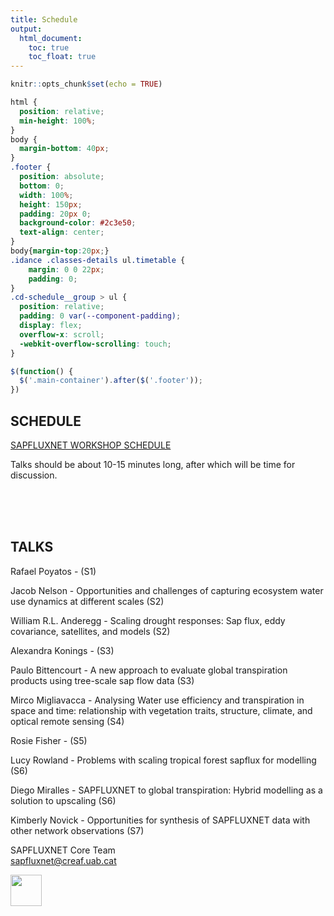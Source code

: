 ```yaml
---
title: Schedule
output: 
  html_document:
    toc: true
    toc_float: true
---
```

<style>
.title{
    display: none;
}
.tocify-extend-page { 
  height: 100px !important;
}
</style>

```r
knitr::opts_chunk$set(echo = TRUE)
```

```css
html {
  position: relative;
  min-height: 100%;
}
body {
  margin-bottom: 40px;
}
.footer {
  position: absolute;
  bottom: 0;
  width: 100%;
  height: 150px;
  padding: 20px 0;
  background-color: #2c3e50;
  text-align: center;
}
body{margin-top:20px;}
.idance .classes-details ul.timetable {
    margin: 0 0 22px;
    padding: 0;
}
.cd-schedule__group > ul {
  position: relative;
  padding: 0 var(--component-padding);
  display: flex;
  overflow-x: scroll;
  -webkit-overflow-scrolling: touch;
}

```

```js
$(function() {
  $('.main-container').after($('.footer'));
})

```

## SCHEDULE
<a href="./schedule/index.html" target="_blank">SAPFLUXNET WORKSHOP SCHEDULE</a>

Talks should be about 10-15 minutes long, after which will be time for discussion.

<br>
<br>
<br>

## TALKS

<p>Rafael Poyatos - (S1)</p>
<p>Jacob Nelson - Opportunities and challenges of capturing ecosystem water use dynamics at different scales (S2)</p>
<p>William R.L. Anderegg - Scaling drought responses: Sap flux, eddy covariance, satellites, and models (S2)</p>
<p>Alexandra Konings - (S3)</p>
<p>Paulo Bittencourt - A new approach to evaluate global transpiration products using tree-scale sap flow data (S3)</p>
<p>Mirco Migliavacca - Analysing Water use efficiency and transpiration in space and time: relationship with vegetation traits, structure, climate, and optical remote sensing (S4)</p>
<p> Rosie Fisher - (S5)</p>
<p>Lucy Rowland - Problems with scaling tropical forest sapflux for modelling (S6)</p>
<p>Diego Miralles - SAPFLUXNET to global transpiration: Hybrid modelling as a solution to upscaling (S6)</p>
<p>Kimberly Novick - Opportunities for synthesis of SAPFLUXNET data with other network observations (S7)</p>



::: {.footer .text-muted .bg-info}
 <p>SAPFLUXNET Core Team<br>
 <a href="mailto:sapfluxnet@creaf.uab.cat">sapfluxnet@creaf.uab.cat</a></p>
 <img src="images/CREAF SO - logo pluma_blanca ENG.png" alt="" height = "50">
:::